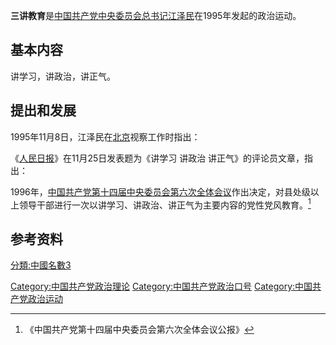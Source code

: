 {{expand|time=2014-06-06T11:33:00+00:00}}
{{refimprove|time=2014-06-06T11:33:00+00:00}}

'''三讲教育'''是[[中国共产党中央委员会总书记|中国共产党中央委员会总书记]][[江泽民|江泽民]]在1995年发起的政治运动。

== 基本内容 ==
讲学习，讲政治，讲正气。

== 提出和发展 ==
1995年11月8日，江泽民在[[北京|北京]]视察工作时指出：{{cquote|根据当前干部队伍的状况和存在的问题，在对干部进行教育当中，要强调讲学习，讲政治，讲正气。全国都要这样做，北京市更要起带头作用。”<ref>中国共产党新闻网，http://dangshi.people.com.cn/GB/221024/221026/221625/15019617.html</ref>}}

《[[人民日报|人民日报]]》在11月25日发表题为《讲学习 讲政治 讲正气》的评论员文章，指出：{{cquote|讲学习，主要是学理论，学知识，学技术。首先是学理论。讲政治，包括政治方向、政治立场、政治纪律、政治鉴别力、政治敏锐性。讲正气，就是要继承和发扬我们党在长期革命和建设事业中形成的好传统、好作风，坚持真理、坚持原则，坚持同一切歪风邪气和各种腐败现象作斗争。<ref>《讲学习 讲政治 讲正气》，人民日报</ref>}}

1996年，[[中国共产党第十四届中央委员会第六次全体会议|中国共产党第十四届中央委员会第六次全体会议]]作出决定，对县处级以上领导干部进行一次以讲学习、讲政治、讲正气为主要内容的党性党风教育。<ref>《中国共产党第十四届中央委员会第六次全体会议公报》</ref>

== 参考资料 ==
<references/>

{{中国共产党政治运动}}

[[Category:中国共产党政治理论|Category:中国共产党政治理论]]
[[Category:中国共产党政治口号|Category:中国共产党政治口号]]
[[Category:中国共产党政治运动|Category:中国共产党政治运动]]
[[分類:中國名數3|分類:中國名數3]]